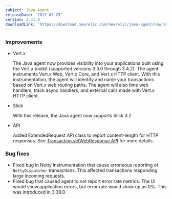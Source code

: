 ```yaml
---
subject: Java Agent
releaseDate: '2017-07-25'
version: 3.41.0
downloadLink: 'https://download.newrelic.com/newrelic/java-agent/newrelic-agent/3.41.0/'
---
```


### Improvements

* Vert.x

  The Java agent now provides visibility into your applications built using the Vert.x toolkit (supported versions 3.3.0 through 3.4.2). The agent instruments Vert.x Web, Vert.x Core, and Vert.x HTTP client. With this instrumentation, the agent will identify and name your transactions based on Vert.x web routing paths. The agent will also time web handlers, track async handlers, and external calls made with Vert.x HTTP client.
* Slick

  With this release, the Java agent now supports Slick 3.2
* API

  Added ExtendedRequest API class to report content-length for HTTP responses. See [Transaction.setWebResponse API](http://newrelic.github.io/java-agent-api/javadoc/com/newrelic/api/agent/Transaction.html#setWebResponse-com.newrelic.api.agent.Response-) for more details.

### Bug fixes

* Fixed bug in Netty instrumentation that cause erroneous reporting of `NettyDispatcher` transactions. This affected transactions responding large incoming requests.
* Fixed bug that caused agent to not report error rate metrics. The UI would show application errors, but error rate would show up as 0%. This was introduced in 3.38.0.
